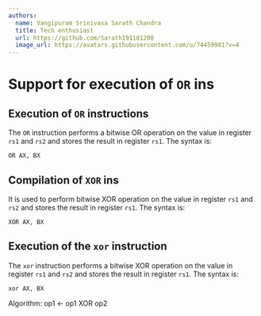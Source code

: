 ```yaml
---
authors:
  name: Vangipuram Srinivasa Sarath Chandra
  title: Tech enthusiast
  url: https://github.com/Sarath191181208
  image_url: https://avatars.githubusercontent.com/u/74459981?v=4
---
```



# Support for execution of `OR` ins 

## Execution of `OR` instructions
The `OR` instruction performs a bitwise OR operation on the value in register `rs1` and `rs2` and stores the result in register `rs1`. The syntax is:
```asm6502 showLineNumbers
OR AX, BX
```

## Compilation of `XOR` ins 

It is used to perform bitwise XOR operation on the value in register `rs1` and `rs2` and stores the result in register `rs1`. The syntax is:
```asm6502 showLineNumbers
XOR AX, BX
```

<GenerateCompilationTable 
    instructionName="XOR"
    reg_16bit_and_anything_ins= {0x33}
    reg_8bit_and_anything_ins= {0x32}
    indexed_addressing_and_anyting_ins= {0x31}
    addr_and_8bit_reg= {0x30}
    al_and_num_ins= {0x34}
    ax_and_num_ins= {0x35}
    reg16bit_and_16bit_num= {0x81}
    reg16bit_and_8bit_num= {0x83}
    reg8bit_and_num= {0x80}
    reg_num_sub_ins= {0xF0}
    addr16bit_and_16bit_num= {0x81}
    addr16bit_and_8bit_num= {0x83}
    addr8bit_and_num= {0x80}
    addr_num_sub_ins= {0x36}
/>

## Execution of the `xor` instruction
The `xor` instruction performs a bitwise XOR operation on the value in register `rs1` and `rs2` and stores the result in register `rs1`. The syntax is:
```asm6502 showLineNumbers
xor AX, BX
```
Algorithm: 
op1 <- op1 XOR op2